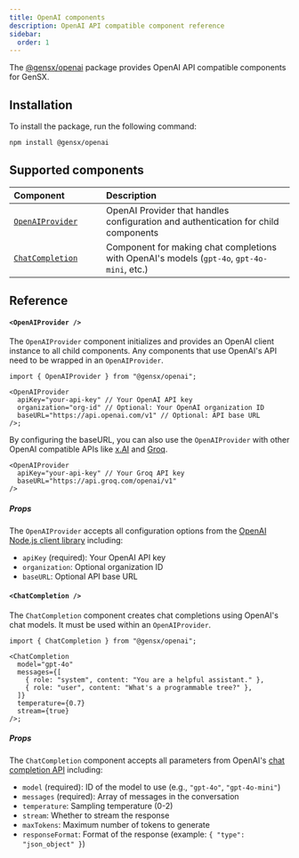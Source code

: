 ```yaml
---
title: OpenAI components
description: OpenAI API compatible component reference
sidebar:
  order: 1
---
```


The [@gensx/openai](https://www.npmjs.com/package/@gensx/openai) package provides OpenAI API compatible components for GenSX.

## Installation

To install the package, run the following command:

```bash
npm install @gensx/openai
```

## Supported components

| <div style="width:150px">Component</div> | Description                                                                                |
| :--------------------------------------- | :----------------------------------------------------------------------------------------- |
| [`OpenAIProvider`](#openai-provider)     | OpenAI Provider that handles configuration and authentication for child components         |
| [`ChatCompletion`](#chat-completion)     | Component for making chat completions with OpenAI's models (`gpt-4o`, `gpt-4o-mini`, etc.) |

## Reference

#### `<OpenAIProvider />`

The `OpenAIProvider` component initializes and provides an OpenAI client instance to all child components. Any components that use OpenAI's API need to be wrapped in an `OpenAIProvider`.

```tsx
import { OpenAIProvider } from "@gensx/openai";

<OpenAIProvider
  apiKey="your-api-key" // Your OpenAI API key
  organization="org-id" // Optional: Your OpenAI organization ID
  baseURL="https://api.openai.com/v1" // Optional: API base URL
/>;
```

By configuring the baseURL, you can also use the `OpenAIProvider` with other OpenAI compatible APIs like [x.AI](https://docs.x.ai/docs/overview#featured-models) and [Groq](https://console.groq.com/docs/openai).

```tsx
<OpenAIProvider
  apiKey="your-api-key" // Your Groq API key
  baseURL="https://api.groq.com/openai/v1"
/>
```

##### Props

The `OpenAIProvider` accepts all configuration options from the [OpenAI Node.js client library](https://github.com/openai/openai-node) including:

- `apiKey` (required): Your OpenAI API key
- `organization`: Optional organization ID
- `baseURL`: Optional API base URL

#### `<ChatCompletion />`

The `ChatCompletion` component creates chat completions using OpenAI's chat models. It must be used within an `OpenAIProvider`.

```tsx
import { ChatCompletion } from "@gensx/openai";

<ChatCompletion
  model="gpt-4o"
  messages={[
    { role: "system", content: "You are a helpful assistant." },
    { role: "user", content: "What's a programmable tree?" },
  ]}
  temperature={0.7}
  stream={true}
/>;
```

##### Props

The `ChatCompletion` component accepts all parameters from OpenAI's [chat completion API](https://platform.openai.com/docs/api-reference/chat/create) including:

- `model` (required): ID of the model to use (e.g., `"gpt-4o"`, `"gpt-4o-mini"`)
- `messages` (required): Array of messages in the conversation
- `temperature`: Sampling temperature (0-2)
- `stream`: Whether to stream the response
- `maxTokens`: Maximum number of tokens to generate
- `responseFormat`: Format of the response (example: `{ "type": "json_object" }`)
